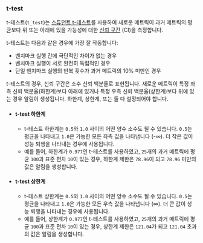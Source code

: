 ### t-test

t-테스트(`t_test`)는 [스튜던트 t-테스트](https://en.wikipedia.org/wiki/Student's_t-test)를 사용하여 새로운 메트릭이 과거 메트릭의 평균보다 위 또는 아래에 있을 가능성에 대한 [신뢰 구간](https://en.wikipedia.org/wiki/Confidence_interval) (CI)을 측정합니다.

t-테스트는 다음과 같은 경우에 가장 잘 작동합니다:
- 벤치마크 실행 간에 극단적인 차이가 없는 경우
- 벤치마크 실행이 서로 완전히 독립적인 경우
- 단일 벤치마크 실행의 반복 횟수가 과거 메트릭의 10% 미만인 경우

t-테스트의 경우, 신뢰 구간은 소수 신뢰 백분율로 표현됩니다.
새로운 메트릭이 특정 좌측 신뢰 백분율(하한계)보다 아래에 있거나 특정 우측 신뢰 백분율(상한계)보다 위에 있는 경우 알림이 생성됩니다.
하한계, 상한계, 또는 둘 다 설정되어야 합니다.

- #### t-test 하한계
  - t-테스트 하한계는 `0.5`와 `1.0` 사이의 어떤 양수 소수도 될 수 있습니다.
`0.5`는 평균을 나타내고 `1.0`은 가능한 모든 좌측 값을 나타냅니다 (-∞).
더 작은 값이 성능 퇴행을 나타내는 경우에 사용됩니다.
  - 예를 들어, 하한계가 `0.977`인 t-테스트를 사용하였고,
`25`개의 과거 메트릭에 평균 `100`과 표준 편차 `10`이 있는 경우,
하한계 제한은 `78.96`이 되고
`78.96` 미만의 값은 알림을 생성합니다.
- #### t-test 상한계
  - t-테스트 상한계는 `0.5`와 `1.0` 사이의 어떤 양수 소수도 될 수 있습니다.
`0.5`는 평균을 나타내고 `1.0`은 가능한 모든 우측 값을 나타냅니다 (∞).
더 큰 값이 성능 퇴행을 나타내는 경우에 사용됩니다.
  - 예를 들어, 상한계가 `0.977`인 t-테스트를 사용하였고,
`25`개의 과거 메트릭에 평균 `100`과 표준 편차 `10`이 있는 경우,
상한계 제한은 `121.04`가 되고
`121.04` 초과의 값은 알림을 생성합니다.